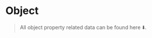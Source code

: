 
# Object

> All object property related data can be found here ⬇️.

<Cards>
  <Card title="Data" href="/engine/operate/right/object/data" />
  <Card
    title="Object Transform"
    href="/engine/operate/right/object/object-transform"
  />
  <Card
    title="Gui Transform"
    href="/engine/operate/right/object/gui-transform"
  />
  <Card title="Appearance" href="/engine/operate/right/object/appearance" />
  <Card title="Behavior" href="/engine/operate/right/object/behavior" />
  <Card title="Material" href="/engine/operate/right/object/material" />
  <Card
    title="Emitter & Particle Property"
    href="/engine/operate/right/object/emitter"
  />
  <Card title="Audio" href="/engine/operate/right/object/audio" />
  <Card title="Video" href="/engine/operate/right/object/video" />
  <Card title="Physics" href="/engine/operate/right/object/physics" />
</Cards>
